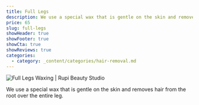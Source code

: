 ```yaml
---
title: Full Legs
description: We use a special wax that is gentle on the skin and removes hair from the root over the entire leg.
price: 65
slug: full-legs
showHeader: true
showFooter: true
showCta: true
showReviews: true
categories:
  - category: _content/categories/hair-removal.md
---
```


![Full Legs Waxing | Rupi Beauty Studio](/uploads/services/lower-legs-waxing.webp 'Full Legs Waxing | Rupi Beauty Studio')

We use a special wax that is gentle on the skin and removes hair from the root over the entire leg.
